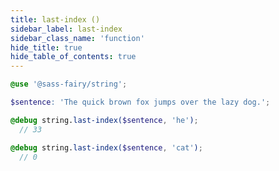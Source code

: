 ```yaml
---
title: last-index ()
sidebar_label: last-index
sidebar_class_name: 'function'
hide_title: true
hide_table_of_contents: true
---
```


<DocPage fieldName="last-index" fieldType="function" spec={Spec} />

```scss
@use '@sass-fairy/string';

$sentence: 'The quick brown fox jumps over the lazy dog.';

@debug string.last-index($sentence, 'he');
  // 33

@debug string.last-index($sentence, 'cat');
  // 0
```
